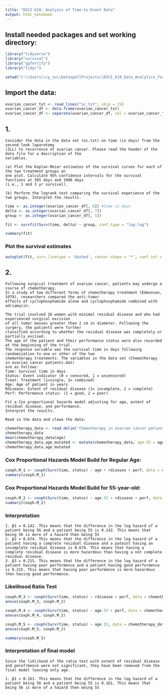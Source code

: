 ```yaml
---
title: "DSCI 610: Analysis of Time-to-Event Data"
output: html_notebook
---
```


## Install needed packages and set working directory:
```r
library("tidyverse")
library("survival")
library("ggfortify")
library("tidyr")

setwd("C:\\Users\\cy_su\\DataspellProjects\\DSCI_610_Data_Analytics_for_Health_Sciences\\Week_13")
```

## Import the data:
```r
ovarian_cancer_txt <- read_lines("oc.txt", skip = 15)
ovarian_cancer_df <- data.frame(ovarian_cancer_txt)
ovarian_cancer_df <- separate(ovarian_cancer_df, col = ovarian_cancer_txt, into = c('Age', 'Grade', 'Stage', 'Residual_Disease', 'Treatment', 'Time_to_Reoccurance', 'Event'))

```

## 1.
    Consider the data in the data set (oc.txt) on time (in days) from the second look laparotomy
    (2LL) to recurrence of ovarian cancer. Please read the header of the data file for a description of the
    variables.

    (a) Plot the Kaplan-Meier estimates of the survival curves for each of the two treatment groups on
    one plot. Calculate 95% confidence intervals for the survival functions at 365 days and 1096 days
    (i.e., 1 and 3 yr survival).

    (b) Perform the logrank test comparing the survival experience of the two groups. Interpret the results.
```r
time <- as.integer(ovarian_cancer_df[, 6]) #time in days
delta <- as.integer(ovarian_cancer_df[, 7])
group <- as.integer(ovarian_cancer_df[, 5])

fit <- survfit(Surv(time, delta) ~ group, conf.type = "log-log")

summary(fit)
```

### Plot the survival estimates
```r
autoplot(fit, surv.linetype = 'dashed', censor.shape = '*', conf.int = FALSE, censor.size = 5)
```

## 2.
    Following surgical treatment of ovarian cancer, patients may undergo a course of chemotherapy.
    In a study of two different forms of chemotherapy treatment (Edmunson, 1979), researchers compared the anti-tumor
    effects of cyclophosphamide alone and cyclophosphamide combined with adriamycin.

    The trial involved 26 women with minimal residual disease and who had experienced surgical excision
    of all tumor masses greater than 2 cm in diameter. Following the surgery, the patients were further
    classified according to whether the residual disease was completely or partially excised.
    The age of the patient and their performance status were also recorded at the beginning of the trial.
    The response variable was the survival time in days following randomization to one or other of the two
    chemotherapy treatments. The variables in the data set (Chemotherapy in ovarian cancer patients.dat)
    are as follows:
    Time: Survival time in days
    Status: Event indicator (0 = censored, 1 = uncensored)
    Treat: Treatment (1=single, 2= combined)
    Age: Age of patient in years
    Rdisease: Extent of residual disease (1= incomplete, 2 = complete)
    Perf: Performance status: (1 = good, 2 = poor)

    Fit a Cox proportional hazards model adjusting for age, extent of residual disease, and performance.
    Interpret the results.

    Read in the data and clean the data:
```r
chemotherapy_data <- read.delim('Chemotherapy in ovarian cancer patients.dat', header = TRUE, sep = "")
chemotherapy_data
mean(chemotherapy_data$age)
chemotherapy_data_age_mutated <- mutate(chemotherapy_data, age.55 = age - 55)
chemotherapy_data_age_mutated
```

### Cox Proportional Hazards Model Build for Regular Age:
```r
coxph.M_1 <- coxph(Surv(time, status) ~ age + rdisease + perf, data = chemotherapy_data)
summary(coxph.M_1)
```

### Cox Proportional Hazards Model Build for 55-year-old:
```r
coxph.M_2 <- coxph(Surv(time, status) ~ age.55 + rdisease + perf, data = chemotherapy_data_age_mutated)
summary(coxph.M_2)
```

### Interpretation
    1. β1 = 0.142. This means that the difference in the log hazard of a patient being 56 and a patient being 55 is 0.142. This means that being 56 is more of a hazard then being 55
    2. β2 = 0.674. This means that the difference in the log hazard of a patient having a complete residual disease and a pateint having an incomplete residual disease is 0.674. This means that having a complete residual disease is more hazardous than having a not complete residual disease.
    3. β3 = 0.215. This means that the difference in the log hazard of a patient having poor performence and a patient having good performence is 0.215. This means that having poor performence is more hazardous then having good performence.

### Likelihood Ratio Test
```r
coxph.M_3 <- coxph(Surv(time, status) ~ rdisease + perf, data = chemotherapy_data_age_mutated)
anova(coxph.M_3, coxph.M_2)
```
```r
coxph.M_4 <- coxph(Surv(time, status) ~ age.55 + perf, data = chemotherapy_data_age_mutated)
anova(coxph.M_4, coxph.M_2)
```
```r
coxph.M_5 <- coxph(Surv(time, status) ~ age.55, data = chemotherapy_data_age_mutated)
anova(coxph.M_5, coxph.M_2)
```
```r
summary(coxph.M_5)
```
### Interpretation of final model
    Since the liklihood of the ratio test with extent of residual disease and perofrmence were not significant, they have been removed from the final model leaving only age.

    1. β1 = 0.161. This means that the difference in the log hazard of a patient being 56 and a patient being 55 is 0.161. This means that being 56 is more of a hazard then being 55